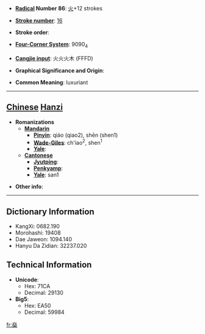* '''[[Wiktionary:Chinese radical index| Radical]] Number 86''': [[Wiktionary:Chinese radical index 火|火]]+12 strokes

* '''[[Wiktionary:Chinese total strokes index|Stroke number]]''': [[Wiktionary:Chinese total strokes index 16|16]]

* '''Stroke order''': 

* '''[[Wiktionary:Chinese four corner index|Four-Corner System]]''': 9090<sub>4</sub>

* '''[[Wiktionary:Chinese Cangjie index|Cangjie input]]''': 火火火木 (FFFD)

* '''Graphical Significance and Origin''': 

* '''Common Meaning''': luxuriant

----

== [[Chinese]] [[Hanzi]] ==

* '''Romanizations'''
** '''[[Mandarin]]'''
*** '''[[Pinyin]]''': qiáo (qiao2), shēn (shen1)
*** '''[[Wade-Giles]]''': ch'iao<sup>2</sup>, shen<sup>1</sup>
*** '''[[Yale]]''': 
** '''[[Cantonese]]'''
*** '''[[Jyutping]]''':
*** '''[[Penkyamp]]''': 
*** '''[[Yale]]''': san1

* '''Other info''': 

----

== Dictionary Information ==

* KangXi: 0682.190
* Morohashi: 19408
* Dae Jaweon: 1094.140
* Hanyu Da Zidian: 32237.020

== Technical Information ==

* '''Unicode''':
** Hex: 71CA
** Decimal: 29130
* '''Big5''':
** Hex: EA50
** Decimal: 59984

[[fr:燊]]